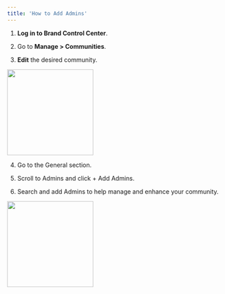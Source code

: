 ```yaml
---
title: 'How to Add Admins'
---
```


1.  **Log in to Brand Control Center**.
    
2.  Go to **Manage > Communities**.
    
3.  **Edit** the desired community.
    

<img height="200" src="/visual-aids/retail_media/build/how_to_add_admins/Communities Listing.jpg" />

  
4.  Go to the General section.
    
5.  Scroll to Admins and click + Add Admins.
    
6.  Search and add Admins to help manage and enhance your community.
    

<img height="200" src="/visual-aids/retail_media/build/how_to_add_admins/Communities-General.jpg" />
